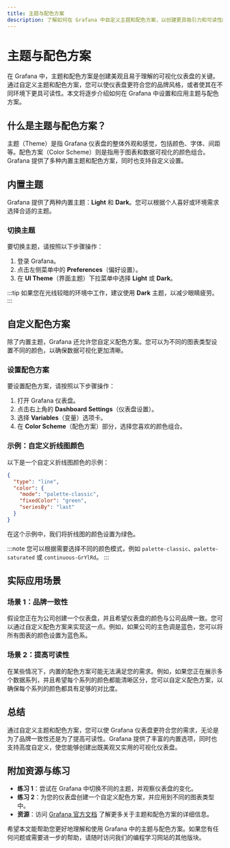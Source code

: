 ```yaml
---
title: 主题与配色方案
description: 了解如何在 Grafana 中自定义主题和配色方案，以创建更具吸引力和可读性的可视化仪表盘。
---
```


# 主题与配色方案

在 Grafana 中，主题和配色方案是创建美观且易于理解的可视化仪表盘的关键。通过自定义主题和配色方案，您可以使仪表盘更符合您的品牌风格，或者使其在不同环境下更具可读性。本文将逐步介绍如何在 Grafana 中设置和应用主题与配色方案。

## 什么是主题与配色方案？

主题（Theme）是指 Grafana 仪表盘的整体外观和感觉，包括颜色、字体、间距等。配色方案（Color Scheme）则是指用于图表和数据可视化的颜色组合。Grafana 提供了多种内置主题和配色方案，同时也支持自定义设置。

## 内置主题

Grafana 提供了两种内置主题：**Light** 和 **Dark**。您可以根据个人喜好或环境需求选择合适的主题。

### 切换主题

要切换主题，请按照以下步骤操作：

1. 登录 Grafana。
2. 点击左侧菜单中的 **Preferences**（偏好设置）。
3. 在 **UI Theme**（界面主题）下拉菜单中选择 **Light** 或 **Dark**。

:::tip
如果您在光线较暗的环境中工作，建议使用 **Dark** 主题，以减少眼睛疲劳。
:::

## 自定义配色方案

除了内置主题，Grafana 还允许您自定义配色方案。您可以为不同的图表类型设置不同的颜色，以确保数据可视化更加清晰。

### 设置配色方案

要设置配色方案，请按照以下步骤操作：

1. 打开 Grafana 仪表盘。
2. 点击右上角的 **Dashboard Settings**（仪表盘设置）。
3. 选择 **Variables**（变量）选项卡。
4. 在 **Color Scheme**（配色方案）部分，选择您喜欢的颜色组合。

### 示例：自定义折线图颜色

以下是一个自定义折线图颜色的示例：

```json
{
  "type": "line",
  "color": {
    "mode": "palette-classic",
    "fixedColor": "green",
    "seriesBy": "last"
  }
}
```

在这个示例中，我们将折线图的颜色设置为绿色。

:::note
您可以根据需要选择不同的颜色模式，例如 `palette-classic`、`palette-saturated` 或 `continuous-GrYlRd`。
:::

## 实际应用场景

### 场景 1：品牌一致性

假设您正在为公司创建一个仪表盘，并且希望仪表盘的颜色与公司品牌一致。您可以通过自定义配色方案来实现这一点。例如，如果公司的主色调是蓝色，您可以将所有图表的颜色设置为蓝色系。

### 场景 2：提高可读性

在某些情况下，内置的配色方案可能无法满足您的需求。例如，如果您正在展示多个数据系列，并且希望每个系列的颜色都能清晰区分，您可以自定义配色方案，以确保每个系列的颜色都具有足够的对比度。

## 总结

通过自定义主题和配色方案，您可以使 Grafana 仪表盘更符合您的需求，无论是为了品牌一致性还是为了提高可读性。Grafana 提供了丰富的内置选项，同时也支持高度自定义，使您能够创建出既美观又实用的可视化仪表盘。

## 附加资源与练习

- **练习 1**：尝试在 Grafana 中切换不同的主题，并观察仪表盘的变化。
- **练习 2**：为您的仪表盘创建一个自定义配色方案，并应用到不同的图表类型中。
- **资源**：访问 [Grafana 官方文档](https://grafana.com/docs/) 了解更多关于主题和配色方案的详细信息。

希望本文能帮助您更好地理解和使用 Grafana 中的主题与配色方案。如果您有任何问题或需要进一步的帮助，请随时访问我们的编程学习网站的其他版块。